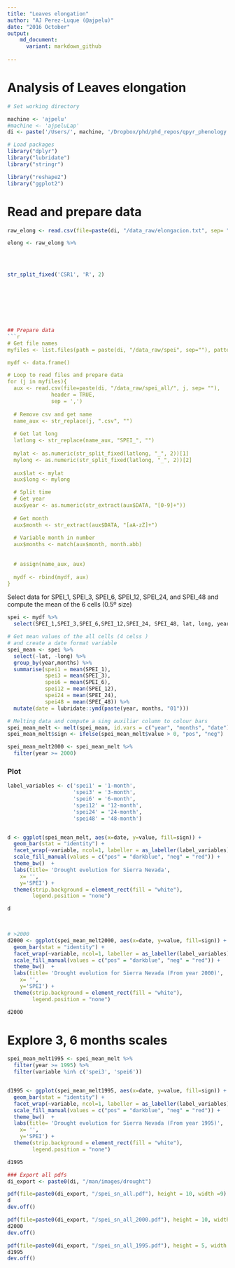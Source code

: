 ```yaml
---
title: "Leaves elongation"
author: "AJ Perez-Luque (@ajpelu)"
date: "2016 October"
output:  
    md_document:
      variant: markdown_github
      
---
```

# Analysis of Leaves elongation 

```r
# Set working directory 

machine <- 'ajpelu'
#machine <- 'ajpeluLap'
di <- paste('/Users/', machine, '/Dropbox/phd/phd_repos/qpyr_phenology', sep='')
```

```r
# Load packages 
library("dplyr")
library("lubridate")
library("stringr")

library("reshape2")
library("ggplot2")
```

# Read and prepare data

```r
raw_elong <- read.csv(file=paste(di, "/data_raw/elongacion.txt", sep= ""), header = TRUE, sep = ';')

elong <- raw_elong %>% 
  



str_split_fixed('CSR1', 'R', 2)








## Prepare data
```r

# Get file names
myfiles <- list.files(path = paste(di, "/data_raw/spei", sep=""), pattern = "\\.csv$")

mydf <- data.frame() 

# Loop to read files and prepare data
for (j in myfiles){ 
  aux <- read.csv(file=paste(di, "/data_raw/spei_all/", j, sep= ""),
              header = TRUE,
              sep = ',')
  
  # Remove csv and get name 
  name_aux <- str_replace(j, ".csv", "") 
  
  # Get lat long
  latlong <- str_replace(name_aux, "SPEI_", "")
  
  mylat <- as.numeric(str_split_fixed(latlong, "_", 2))[1]
  mylong <- as.numeric(str_split_fixed(latlong, "_", 2))[2]
  
  aux$lat <- mylat
  aux$long <- mylong 

  # Split time 
  # Get year 
  aux$year <- as.numeric(str_extract(aux$DATA, "[0-9]+"))
  
  # Get month 
  aux$month <- str_extract(aux$DATA, "[aA-zZ]+")
  
  # Variable month in number 
  aux$months <- match(aux$month, month.abb)
  
  
  # assign(name_aux, aux)
  
  mydf <- rbind(mydf, aux)
}
```

Select data for SPEI_1, SPEI_3, SPEI_6, SPEI_12, SPEI_24, and SPEI_48 and compute the mean of the 6 cells (0.5º size)

```r
spei <- mydf %>% 
  select(SPEI_1,SPEI_3,SPEI_6,SPEI_12,SPEI_24, SPEI_48, lat, long, year, months) 

# Get mean values of the all cells (4 celss ) 
# and create a date format variable 
spei_mean <- spei %>% 
  select(-lat, -long) %>% 
  group_by(year,months) %>% 
  summarise(spei1 = mean(SPEI_1),
            spei3 = mean(SPEI_3),
            spei6 = mean(SPEI_6),
            spei12 = mean(SPEI_12),
            spei24 = mean(SPEI_24),
            spei48 = mean(SPEI_48)) %>%
  mutate(date = lubridate::ymd(paste(year, months, "01"))) 

# Melting data and compute a sing auxiliar column to colour bars 
spei_mean_melt <- melt(spei_mean, id.vars = c("year", "months", "date"))
spei_mean_melt$sign <- ifelse(spei_mean_melt$value > 0, "pos", "neg")

spei_mean_melt2000 <- spei_mean_melt %>% 
  filter(year >= 2000)
```


### Plot 
```r
label_variables <- c('spei1' = '1-month',
                     'spei3' = '3-month',
                     'spei6' = '6-month',
                     'spei12' = '12-month',
                     'spei24' = '24-month',
                     'spei48' = '48-month')


d <- ggplot(spei_mean_melt, aes(x=date, y=value, fill=sign)) +  
  geom_bar(stat = "identity") + 
  facet_wrap(~variable, ncol=1, labeller = as_labeller(label_variables)) + 
  scale_fill_manual(values = c("pos" = "darkblue", "neg" = "red")) +
  theme_bw()  + 
  labs(title= 'Drought evolution for Sierra Nevada',
    x= '',
    y='SPEI') +
  theme(strip.background = element_rect(fill = "white"),
        legend.position = "none") 

d
  


# >2000
d2000 <- ggplot(spei_mean_melt2000, aes(x=date, y=value, fill=sign)) +  
  geom_bar(stat = "identity") + 
  facet_wrap(~variable, ncol=1, labeller = as_labeller(label_variables)) + 
  scale_fill_manual(values = c("pos" = "darkblue", "neg" = "red")) +
  theme_bw()  + 
  labs(title= 'Drought evolution for Sierra Nevada (From year 2000)',
    x= '',
    y='SPEI') +
  theme(strip.background = element_rect(fill = "white"),
        legend.position = "none") 

d2000
```

# Explore 3, 6 months scales
```r
spei_mean_melt1995 <- spei_mean_melt %>% 
  filter(year >= 1995) %>%
  filter(variable %in% c('spei3', 'spei6'))


d1995 <- ggplot(spei_mean_melt1995, aes(x=date, y=value, fill=sign)) +  
  geom_bar(stat = "identity") + 
  facet_wrap(~variable, ncol=1, labeller = as_labeller(label_variables)) + 
  scale_fill_manual(values = c("pos" = "darkblue", "neg" = "red")) +
  theme_bw()  + 
  labs(title= 'Drought evolution for Sierra Nevada (From year 1995)',
    x= '',
    y='SPEI') +
  theme(strip.background = element_rect(fill = "white"),
        legend.position = "none") 

d1995 
```



```r
### Export all pdfs
di_export <- paste0(di, "/man/images/drought") 

pdf(file=paste0(di_export, "/spei_sn_all.pdf"), height = 10, width =9)
d 
dev.off() 

pdf(file=paste0(di_export, "/spei_sn_all_2000.pdf"), height = 10, width =9)
d2000
dev.off()

pdf(file=paste0(di_export, "/spei_sn_all_1995.pdf"), height = 5, width =9)
d1995
dev.off()
```
